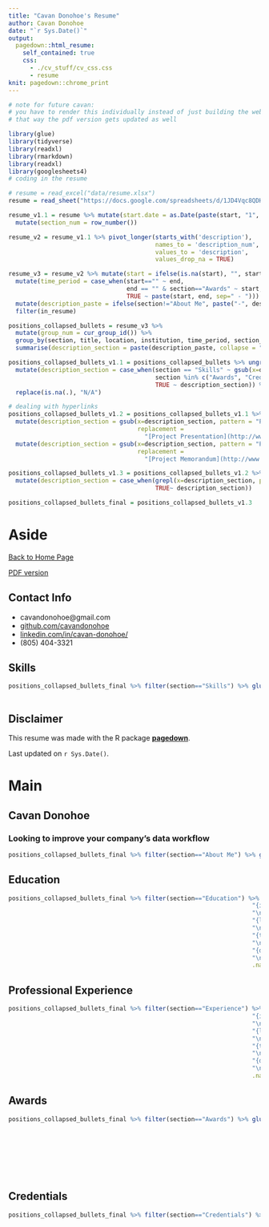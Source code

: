 ```yaml
---
title: "Cavan Donohoe's Resume"
author: Cavan Donohoe
date: "`r Sys.Date()`"
output:
  pagedown::html_resume:
    self_contained: true
    css:
      - ./cv_stuff/cv_css.css
      - resume
knit: pagedown::chrome_print
---
```


```r
# note for future cavan:
# you have to render this individually instead of just building the website
# that way the pdf version gets updated as well

library(glue)
library(tidyverse)
library(readxl)
library(rmarkdown)
library(readxl)
library(googlesheets4)
# coding in the resume

# resume = read_excel("data/resume.xlsx")
resume = read_sheet("https://docs.google.com/spreadsheets/d/1JD4Vqc8QDHFYzcrbEUrq6Fc0hKRcmqY0ASFdZvlMxl8")

resume_v1.1 = resume %>% mutate(start.date = as.Date(paste(start, "1", sep="-"), format="%B %Y-%d")) %>%
  mutate(section_num = row_number())

resume_v2 = resume_v1.1 %>% pivot_longer(starts_with('description'),
                                         names_to = 'description_num',
                                         values_to = 'description',
                                         values_drop_na = TRUE)

resume_v3 = resume_v2 %>% mutate(start = ifelse(is.na(start), "", start), end=ifelse(is.na(end), "", end)) %>% 
  mutate(time_period = case_when(start=="" ~ end, 
                                 end == "" & section=="Awards" ~ start,
                                 TRUE ~ paste(start, end, sep=" - "))) %>% 
  mutate(description_paste = ifelse(section!="About Me", paste("-", description), description)) %>% 
  filter(in_resume)

positions_collapsed_bullets = resume_v3 %>%
  mutate(group_num = cur_group_id()) %>%
  group_by(section, title, location, institution, time_period, section_num) %>% 
  summarise(description_section = paste(description_paste, collapse = "\n")) %>% arrange(section_num)

positions_collapsed_bullets_v1.1 = positions_collapsed_bullets %>% ungroup() %>% 
  mutate(description_section = case_when(section == "Skills" ~ gsub(x=description_section, pattern= "\\n", replacement = "\n\n"), 
                                         section %in% c("Awards", "Credentials") ~ gsub(x=description_section, pattern= "- ", replacement = ""),
                                         TRUE ~ description_section)) %>% 
  replace(is.na(.), "N/A")

# dealing with hyperlinks
positions_collapsed_bullets_v1.2 = positions_collapsed_bullets_v1.1 %>% 
  mutate(description_section = gsub(x=description_section, pattern = "Project Presentation", 
                                    replacement = 
                                      "[Project Presentation](http://www.math.ucla.edu/~actuary/caseCompetition/Case%20Comp%202018%20-%20Team%20UCI%20Presentation.pdf)")) %>% 
  mutate(description_section = gsub(x=description_section, pattern = "Project Memorandum", 
                                    replacement = 
                                      "[Project Memorandum](http://www.math.ucla.edu/~actuary/caseCompetition/Case%20Comp%202018%20-%20Team%20UCI%20Executive%20Summary.pdf)"))

positions_collapsed_bullets_v1.3 = positions_collapsed_bullets_v1.2 %>% 
  mutate(description_section = case_when(grepl(x=description_section, pattern = "\\[keep\\]") ~ "N/A",
                                         TRUE~ description_section))

positions_collapsed_bullets_final = positions_collapsed_bullets_v1.3

```

Aside
================================================================================



[Back to Home Page](https://cavandonohoe.github.io/)

[PDF version](https://github.com/cavandonohoe/cavandonohoe.github.io/raw/main/cv.pdf)




Contact Info {#contact}
--------------------------------------------------------------------------------

- <i class="fa fa-envelope"></i> cavandonohoe@gmail.com
- <i class="fa fa-github"></i> [github.com/cavandonohoe](https://github.com/cavandonohoe)
- <i class="fa fa-linkedin"></i> [linkedin.com/in/cavan-donohoe/](https://www.linkedin.com/in/cavan-donohoe/)
- <i class="fa fa-phone"></i> (805) 404-3321


Skills {#skills}
--------------------------------------------------------------------------------


```r
positions_collapsed_bullets_final %>% filter(section=="Skills") %>% glue_data("{description_section}", 
                                                                        "\n\n")
```


Disclaimer {#disclaimer}
--------------------------------------------------------------------------------

This resume was made with the R package [**pagedown**](https://github.com/rstudio/pagedown).

Last updated on `r Sys.Date()`.



Main
================================================================================



Cavan Donohoe {#title}
--------------------------------------------------------------------------------

### Looking to improve your company's data workflow


```r
positions_collapsed_bullets_final %>% filter(section=="About Me") %>% glue_data("{description_section}", "\n\n")
```


Education {data-icon=graduation-cap data-concise=true}
--------------------------------------------------------------------------------


```r
positions_collapsed_bullets_final %>% filter(section=="Education") %>% glue_data("### {title}", "\n\n",
                                                                    "{institution}",
                                                                    "\n\n",
                                                                    "{location}",
                                                                    "\n\n",
                                                                    "{time_period}",
                                                                    "\n\n",
                                                                    "{description_section}", 
                                                                    "\n\n",
                                                                    .na="")
```



Professional Experience {data-icon=suitcase}
--------------------------------------------------------------------------------


```r
positions_collapsed_bullets_final %>% filter(section=="Experience") %>% glue_data("### {title}", "\n\n",
                                                                    "{institution}",
                                                                    "\n\n",
                                                                    "{location}",
                                                                    "\n\n",
                                                                    "{time_period}",
                                                                    "\n\n",
                                                                    "{description_section}", 
                                                                    "\n\n",
                                                                    .na="")
```

Awards {data-icon=medal}
--------------------------------------------------------------------------------


```r
positions_collapsed_bullets_final %>% filter(section=="Awards") %>% glue_data("### {description_section}", 
                                                                              "\n\n",
                                                                              "{institution}",
                                                                              "\n\n",
                                                                              "{location}",
                                                                              "\n\n",
                                                                              "{time_period}",
                                                                              "\n\n")
```

Credentials {data-icon=th-list}
--------------------------------------------------------------------------------


```r
positions_collapsed_bullets_final %>% filter(section=="Credentials") %>% glue_data("### {description_section}", 
                                                                              "\n\n",
                                                                              "{institution}",
                                                                              "\n\n",
                                                                              "{location}",
                                                                              "\n\n",
                                                                              "{time_period}",
                                                                              "\n\n")
```

